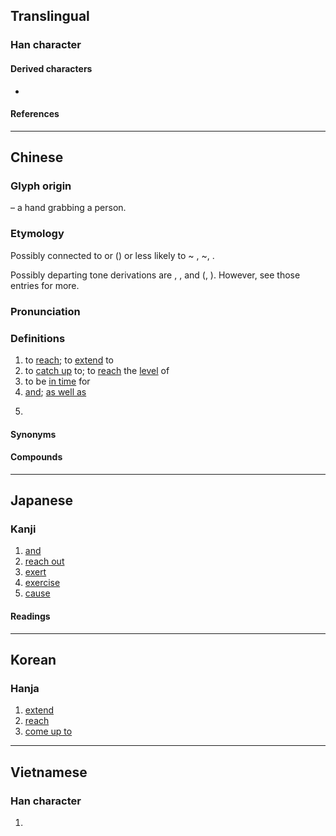 {{also|乃|廴}}
{{character info/new}}
{{character info|0x2F836}}
==Translingual==
{{CJKV-forms|及|及|及|及}}
{{stroke order|strokes=3}}
{{stroke order|type=animate}}

===Han character===
{{Han char|rn=29|rad=又|as=02|asmj+=01|sn=4|snmj+=3|four=17247|canj=NHE|ids=⿻⿹𠄎丿乀(GHJV,<code>U+2F836</code>),⿸⿱㇇丿又(TK)}}

====Derived characters====
* {{l|mul|[[伋]], [[吸]], [[圾]], [[㚫]], [[𭕅]], [[岋]], [[㠷]], [[𢎽]], [[彶]], [[忣]], [[扱]], [[汲]], [[𤜯]], [[𨸚]], [[𠀨]], [[昅]], [[䏜]], [[极]], [[𤆣]], [[𪻏]], [[𥘜]], [[﨤]], [[𥄫]], [[砐]], [[𥝥]], [[衱]], [[級]]([[级]]), [[𦐏]], [[䑥]], [[𫊩]], [[觙]], [[訯]], [[𧲫]], [[𧹜]], [[趿]], [[𨋃]], [[鈒]]([[钑]]), [[靸]], [[𩎕]], [[𩖪]], [[馺]], [[𩨞]], [[魥]]([[𩽹]]), [[𩾶]], [[䶋]], [[𠚵]], [[䲯]], [[𫲼]], [[岌]], [[㧀]], [[芨]], [[㽺]], [[笈]], [[𦐅]], [[𨳛]], [[雭]], [[𥻾]], [[㤂]]}}

====References====
{{Han ref|kx=0165.030|dkj=03118|dj=0374.170|hdz=10035.010|uh=53CA}}
{{Han ref|uh=2F836}}

----

==Chinese==
{{zh-forms}}

===Glyph origin===
{{Han etyl}}
{{Han compound|人|又|ls=ic|t1=person|t2=hand}} – a hand grabbing a person.

===Etymology===
Possibly connected to {{cog|my|tr=kʰap|t=to arrive at}} or {{cog|kac|kʰap||to carry, to reach}} ({{zh-ref|Starostin and Peiros, 1996}}) or less likely to {{cog|bo|tr='grub-pa}} ~ {{m|bo|tr=grub|t= to make ready}}, {{m|bo|tr=sgrub-pa}} ~{{m|bo|tr=bsgrub|t=to complete, achieve}}, {{m|bo|tr=grub-pa|t=complete}}.

Possibly departing tone derivations are {{zh-l|暨|to attain, to reach}}, {{zh-l|迄|to reach to}}, and {{zh-l|既|already}} ({{zh-ref|Yu, 1948}}, {{zh-ref|Baxter, 1992}}). However, see those entries for more.

===Pronunciation===
{{zh-pron
|m=jí
|m-s=
|c=kap6,gap6
|c-t=
|g=
|h=pfs=khi̍p;gd=kib6
|j=
|mb=gĭ
|md=gĭk
|mn=ki̍p/qz,xm,zz:khi̍p
|mn-t=gib8
|w=5jjiq
|x=
|mc=y
|oc=y
|cat=v,con,pn
}}

===Definitions===
{{zh-hanzi}}

# to [[reach]]; to [[extend]] to
# to [[catch up]] to; to [[reach]] the [[level]] of
# to be [[in time]] for
# [[and]]; [[as well as]]
#: {{rfquote-sense|zh}}
# {{surname|lang=zh}}

====Synonyms====
{{zh-dial|和}}

====Compounds====
{{zh-der|及瓜而代|後悔不及|企及|及時|及第|不足齒及|央及|及熱釜炊|危及|三元及第|愛屋及烏|噬臍何及|及瓜|不及|無及|及第花|來得及|又及|悔之不及|埃及|奈及利亞|噬臍無及|悔之莫及|愚不可及|悔之何及|惠及|悔之無及|悔之亡及|不可及|恕己及物|恕己及人|後悔莫及|後悔無及|後悔何及|埃及曆|及期|屨及劍及|及冠|及齡|劍及履及|信及豚魚|始料不及|及門|及笄|世及|及今|及早|力所能及|兄終弟及|始料未及|八及|噬臍莫及|及時雨|來不及|及鋒|及鋒而試|及格|唯恐不及|及物動詞|以及|及時行樂|兄死弟及|不可企及|旁及|殃及池魚|萬不及一|望塵莫及|擴及|榮名及親|狧糠及米|涉及|普及率|狀元及第|望塵不及|普及教育|料及|普及本|目光所及|比及|沒及奈何|提及|猝不及防|澤及枯骨|無所不及|推己及人|澤及|未及|措不及防|波及無辜|推及|措手不及|朝不及夕|普及|波及|趕得及|行不及言|觸手可及|趕不及|累及|觸及|論及婚嫁|過猶不及|遍及|追悔不及|觸目所及|走及奔馬|舐糠及米|駟不及舌|馬不及鞍|阿爾及爾|顧及|鞭不及腹|齒及|進士及第|言不及義|等不及|雞不及鳳|遙不可及|謀及婦人|追悔何及|迫不及待|詐奸不及|追駟不及|鞭長莫及|言不及私|聯科及第}}

----

==Japanese==

===Kanji===
{{ja-kanji|grade=c|rs=又02}}

# [[and]]
# [[reach out]]
# [[exert]]
# [[exercise]]
# [[cause]]

====Readings====
{{ja-readings
|goon=ごう<ごふ
|kanon=きゅう<きふ
|kun=およ-ぶ, およ-び, およ-ぼす
|nanori=おい
}}

----

==Korean==

===Hanja===
{{ko-hanja|hangeul=급}}

# [[extend]]
# [[reach]]
# [[come up to]]

----

==Vietnamese==

===Han character===
{{vi-hantu|cập|rs=又02}}

# {{defn|lang=vi|sort=又02}}